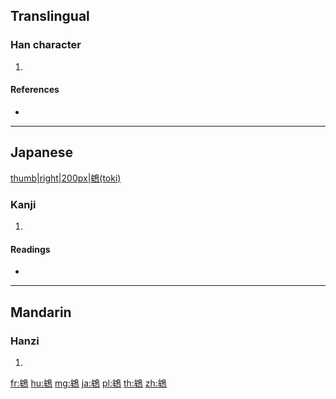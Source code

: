 {{character info/new}}
==Translingual==

===Han character===
{{Han char|rn=196|rad=鳥|as=06|sn=17|four=27527|canj=IQHAF}}

# {{defn|Han|sort=鳥06}}

====References====
* {{Han ref|kx=1489.020|dkj=46883|dj=2019.270|hdz=74633.100|uh=9D3E|ud=40254|bh=EFA4|bd=61348}}

----

==Japanese==
[[file:Ibis KIN.JPG|thumb|right|200px|鴾(toki)]]

===Kanji===
{{ja-kanji|grade=|rs=鳥06}}

# {{defn|lang=ja|sort=鳥06}}

====Readings====
* {{ja-readings|on=[[ぼう]] (bō)|kun=[[とき]] (toki)}}

----

==Mandarin==

===Hanzi===
{{cmn-hanzi|pin=[[móu]] ([[mou2]])|wg=mou<sup>2</sup>}}

# {{defn|lang=cmn|sort=鳥06}}

[[fr:鴾]]
[[hu:鴾]]
[[mg:鴾]]
[[ja:鴾]]
[[pl:鴾]]
[[th:鴾]]
[[zh:鴾]]
